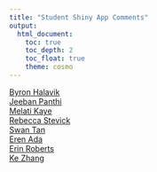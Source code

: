```yaml
---
title: "Student Shiny App Comments"
output: 
  html_document:
    toc: true
    toc_depth: 2
    toc_float: true
    theme: cosmo
---
```



[Byron Halavik](https://docs.google.com/document/d/1CE3t3kFSd7Rk15DQygmGRMfSPsp5ntXYr0A3PhkzUz4/edit?usp=sharing)  
[Jeeban Panthi](https://docs.google.com/document/d/14NpslW75JDJKeq8BM0BDUx2yKuIFvW27_4ApDKow9pk/edit?usp=sharing)   
[Melati Kaye](https://docs.google.com/document/d/1-paWdup2xAxiKYeT-yryGvDpgONL6zSfOj34oqi1PHM/edit?usp=sharing)   
[Rebecca Stevick](https://docs.google.com/document/d/14BqS7Osa3hWyyVYNWbWu7Fpb46vNyNLJERUf275oXrE/edit?usp=sharing)   
[Swan Tan](https://docs.google.com/document/d/1nG-GLnV-40lwXdNARIIz77WHInucuOweVotaD8F66ak/edit?usp=sharing)   
[Eren Ada](https://docs.google.com/document/d/1sjQWUPTNK4paswckHt9TV4cVV62zXZC-0mqrschzV3w/edit?usp=sharing)  
[Erin Roberts](https://docs.google.com/document/d/1W23Z-95hehk9ppNDnZU1FmUraaMlzMfblXMcfNCWA6c/edit?usp=sharing)   
[Ke Zhang](https://docs.google.com/document/d/1nLyKa490ogrR6Vh5NYdZ_i8OWMpGf3Czg28REgY-5oQ/edit?usp=sharing)   
